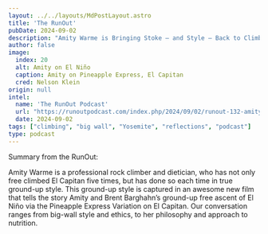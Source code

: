 ```yaml
---
layout: ../../layouts/MdPostLayout.astro
title: 'The RunOut'
pubDate: 2024-09-02
description: "Amity Warme is Bringing Stoke — and Style — Back to Climbing"
author: false
image: 
  index: 20
  alt: Amity on El Niño
  caption: Amity on Pineapple Express, El Capitan
  cred: Nelson Klein
origin: null
intel:
  name: 'The RunOut Podcast'
  url: "https://runoutpodcast.com/index.php/2024/09/02/runout-132-amity-warme-is-bringing-stoke-and-style-back-to-climbing/"
  date: 2024-09-02
tags: ["climbing", "big wall", "Yosemite", "reflections", "podcast"]
type: podcast
---
```

Summary from the RunOut:

Amity Warme is a professional rock climber and dietician, who has not only free climbed El Capitan five times, but has done so each time in true ground-up style. This ground-up style is captured in an awesome new film that tells the story Amity and Brent Barghahn’s ground-up free ascent of El Niño via the Pineapple Express Variation on El Capitan. Our conversation ranges from big-wall style and ethics, to her philosophy and approach to nutrition.
